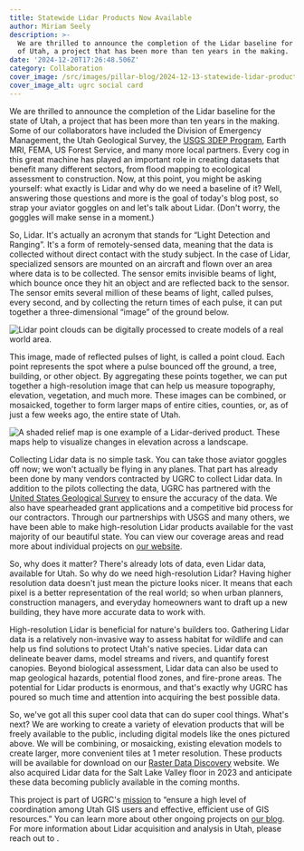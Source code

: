 ```yaml
---
title: Statewide Lidar Products Now Available
author: Miriam Seely
description: >-
  We are thrilled to announce the completion of the Lidar baseline for the state
  of Utah, a project that has been more than ten years in the making.
date: '2024-12-20T17:26:48.506Z'
category: Collaboration
cover_image: /src/images/pillar-blog/2024-12-13-statewide-lidar-products-now-available/lidar_covercard.png
cover_image_alt: ugrc social card
---
```






We are thrilled to announce the completion of the Lidar baseline for the state of Utah, a project that has been more than ten years in the making. Some of our collaborators have included the Division of Emergency Management, the Utah Geological Survey, the [USGS 3DEP Program](https://www.usgs.gov/3d-elevation-program), Earth MRI, FEMA, US Forest Service, and many more local partners. Every cog in this great machine has played an important role in creating datasets that benefit many different sectors, from flood mapping to ecological assessment to construction. Now, at this point, you might be asking yourself: what exactly is Lidar and why do we need a baseline of it? Well, answering those questions and more is the goal of today's blog post, so strap your aviator goggles on and let's talk about Lidar. (Don't worry, the goggles will make sense in a moment.)

So, Lidar. It's actually an acronym that stands for “Light Detection and Ranging”. It's a form of remotely-sensed data, meaning that the data is collected without direct contact with the study subject. In the case of Lidar, specialized sensors are mounted on an aircraft and flown over an area where data is to be collected. The sensor emits invisible beams of light, which bounce once they hit an object and are reflected back to the sensor. The sensor emits several million of these beams of light, called pulses, every second, and by collecting the return times of each pulse, it can put together a three-dimensional “image” of the ground below. 

<Image src={myImage} loading="eager" alt= "Lidar point clouds can be digitally processed to create models of a real world area." />

This image, made of reflected pulses of light, is called a point cloud. Each point represents the spot where a pulse bounced off the ground, a tree, building, or other object. By aggregating these points together, we can put together a high-resolution image that can help us measure topography, elevation, vegetation, and much more. These images can be combined, or mosaicked, together to form larger maps of entire cities, counties, or, as of just a few weeks ago, the entire state of Utah.

<Image src={myImage2} loading="eager" alt= "A shaded relief map is one example of a Lidar-derived product. These maps help to visualize changes in elevation across a landscape." />

Collecting Lidar data is no simple task. You can take those aviator goggles off now; we won't actually be flying in any planes. That part has already been done by many vendors contracted by UGRC to collect Lidar data. In addition to the pilots collecting the data, UGRC has partnered with the [United States Geological Survey](https://www.usgs.gov/) to ensure the accuracy of the data. We also have spearheaded grant applications and a competitive bid process for our contractors. Through our partnerships with USGS and many others, we have been able to make high-resolution Lidar products available for the vast majority of our beautiful state. You can view our coverage areas and read more about individual projects on [our website](/products/sgid/elevation/lidar/).

So, why does it matter? There's already lots of data, even Lidar data, available for Utah. So why do we need high-resolution Lidar? Having higher resolution data doesn't just mean the picture looks nicer. It means that each pixel is a better representation of the real world; so when urban planners, construction managers, and everyday homeowners want to draft up a new building, they have more accurate data to work with.

High-resolution Lidar is beneficial for nature's builders too. Gathering Lidar data is a relatively non-invasive way to assess habitat for wildlife and can help us find solutions to protect Utah's native species. Lidar data can delineate beaver dams, model streams and rivers, and quantify forest canopies. Beyond biological assessment, Lidar data can also be used to map geological hazards, potential flood zones, and fire-prone areas. The potential for Lidar products is enormous, and that's exactly why UGRC has poured so much time and attention into acquiring the best possible data.

So, we've got all this super cool data that can do super cool things. What's next? We are working to create a variety of elevation products that will be freely available to the public, including digital models like the ones pictured above. We will be combining, or mosaicking, existing elevation models to create larger, more convenient tiles at 1 meter resolution. These products will be available for download on our [Raster Data Discovery](https://raster.utah.gov/) website. We also acquired Lidar data for the Salt Lake Valley floor in 2023 and anticipate these data becoming publicly available in the coming months.

This project is part of UGRC's [mission](/about/) to “ensure a high level of coordination among Utah GIS users and effective, efficient use of GIS resources.” You can learn more about other ongoing projects on [our blog](/blog/). For more information about Lidar acquisition and analysis in Utah, please reach out to <Contacts inline subject={frontmatter.title} contactKey='elevation' />.
